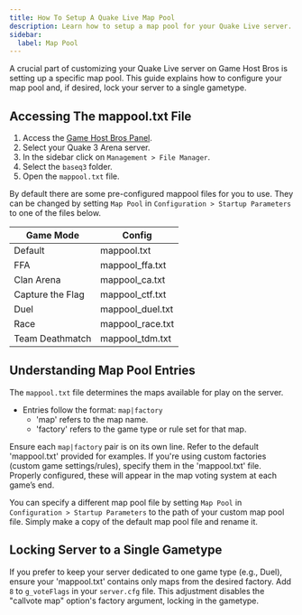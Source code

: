 ```yaml
---
title: How To Setup A Quake Live Map Pool
description: Learn how to setup a map pool for your Quake Live server.
sidebar:
  label: Map Pool
---
```


A crucial part of customizing your Quake Live server on Game Host Bros is setting up a specific map pool. This guide explains how to configure your map pool and, if desired, lock your server to a single gametype.

## Accessing The mappool.txt File

1. Access the [Game Host Bros Panel](https://panel.gamehostbros.com/).
2. Select your Quake 3 Arena server.
3. In the sidebar click on `Management > File Manager`.
4. Select the `baseq3` folder.
5. Open the `mappool.txt` file.

By default there are some pre-configured mappool files for you to use. They can be changed by setting `Map Pool` in `Configuration > Startup Parameters` to one of the files below.

| Game Mode     | Config                                |
|---------------|---------------------------------------|
| Default | mappool.txt |
| FFA | mappool_ffa.txt |
| Clan Arena | mappool_ca.txt |
| Capture the Flag | mappool_ctf.txt |
| Duel | mappool_duel.txt |
| Race | mappool_race.txt |
| Team Deathmatch | mappool_tdm.txt |

## Understanding Map Pool Entries

The `mappool.txt` file determines the maps available for play on the server.

- Entries follow the format: `map|factory`
    - 'map' refers to the map name.
    - 'factory' refers to the game type or rule set for that map.

Ensure each `map|factory` pair is on its own line. Refer to the default 'mappool.txt' provided for examples. If you're using custom factories (custom game settings/rules), specify them in the 'mappool.txt' file. Properly configured, these will appear in the map voting system at each game’s end.

You can specify a different map pool file by setting `Map Pool` in `Configuration > Startup Parameters` to the path of your custom map pool file. Simply make a copy of the default map pool file and rename it.

## Locking Server to a Single Gametype

If you prefer to keep your server dedicated to one game type (e.g., Duel), ensure your 'mappool.txt' contains only maps from the desired factory. Add `8` to `g_voteFlags` in your `server.cfg` file. This adjustment disables the "callvote map" option's factory argument, locking in the gametype.
